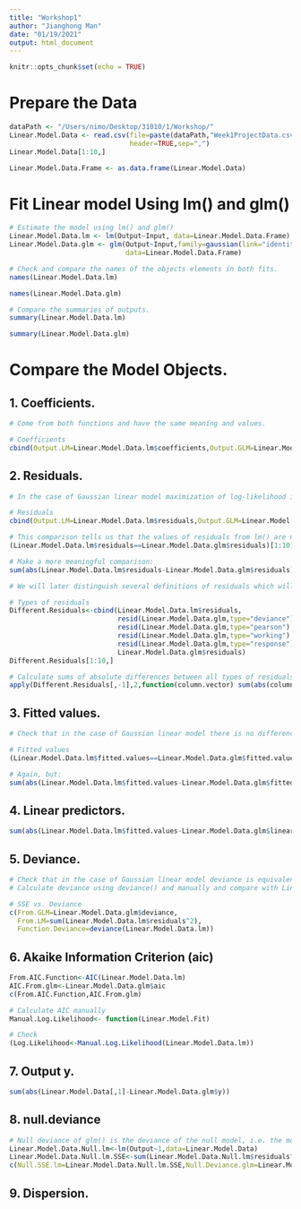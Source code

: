 ```yaml
---
title: "Workshop1"
author: "Jianghong Man"
date: "01/19/2021"
output: html_document
---
```


```r
knitr::opts_chunk$set(echo = TRUE)
```

# Prepare the Data

```r
dataPath <- "/Users/nimo/Desktop/31010/1/Workshop/"
Linear.Model.Data <- read.csv(file=paste(dataPath,"Week1ProjectData.csv",sep="/"),
                              header=TRUE,sep=",")
Linear.Model.Data[1:10,]
```

```r
Linear.Model.Data.Frame <- as.data.frame(Linear.Model.Data)
```

# Fit Linear model Using lm() and glm()

```r
# Estimate the model using lm() and glm()
Linear.Model.Data.lm <- lm(Output~Input, data=Linear.Model.Data.Frame)
Linear.Model.Data.glm <- glm(Output~Input,family=gaussian(link="identity"),
                             data=Linear.Model.Data.Frame)
```

```r
# Check and compare the names of the objects elements in both fits.
names(Linear.Model.Data.lm)
```

```r
names(Linear.Model.Data.glm)
```

```r
# Compare the summaries of outputs.
summary(Linear.Model.Data.lm)
```

```r
summary(Linear.Model.Data.glm)
```

# Compare the Model Objects.

## 1. Coefficients.

```r
# Come from both functions and have the same meaning and values.

# Coefficients
cbind(Output.LM=Linear.Model.Data.lm$coefficients,Output.GLM=Linear.Model.Data.glm$coefficients)
```

## 2. Residuals.

```r
# In the case of Gaussian linear model maximization of log-likelihood is equivalent to minimization of SSE. This should result in the same values for the residuals of lm() as those of glm().

# Residuals
cbind(Output.LM=Linear.Model.Data.lm$residuals,Output.GLM=Linear.Model.Data.glm$residuals)[1:10,]
```

```r
# This comparison tells us that the values of residuals from lm() are not identical to residuals from glm(). But this is a result of two different numerical methods used by the functions: maximum log-likelihood in glm() vs. minimum least squares in lm().
(Linear.Model.Data.lm$residuals==Linear.Model.Data.glm$residuals)[1:10]
```

```r
# Make a more meaningful comparison:
sum(abs(Linear.Model.Data.lm$residuals-Linear.Model.Data.glm$residuals)>.00000000001)
```

```r
# We will later distinguish several definitions of residuals which will not be equivalent in case of generalized linear model. But for the case of Gaussian linear model they are the same:

# Types of residuals
Different.Residuals<-cbind(Linear.Model.Data.lm$residuals,
                           resid(Linear.Model.Data.glm,type="deviance"),
                           resid(Linear.Model.Data.glm,type="pearson"),
                           resid(Linear.Model.Data.glm,type="working"),
                           resid(Linear.Model.Data.glm,type="response"),
                           Linear.Model.Data.glm$residuals)
Different.Residuals[1:10,]
```

```r
# Calculate sums of absolute differences between all types of residuals and Linear.Model.Data.lm$residuals to see that they are practically identical.
apply(Different.Residuals[,-1],2,function(column.vector) sum(abs(column.vector-Different.Residuals[,1])))
```

## 3. Fitted values.
 
```r
# Check that in the case of Gaussian linear model there is no difference between the returned fitted values.

# Fitted values
(Linear.Model.Data.lm$fitted.values==Linear.Model.Data.glm$fitted.values)[1:10]
```

```r
# Again, but: 
sum(abs(Linear.Model.Data.lm$fitted.values-Linear.Model.Data.glm$fitted.values))
```

## 4. Linear predictors.

```r
sum(abs(Linear.Model.Data.lm$fitted.values-Linear.Model.Data.glm$linear.predictors))
```

## 5. Deviance.

```r
# Check that in the case of Gaussian linear model deviance is equivalent to the sum of squares of errors (SSE).
# Calculate deviance using deviance() and manually and compare with Linear.Model.Data.glm$deviance:

# SSE vs. Deviance
c(From.GLM=Linear.Model.Data.glm$deviance,
  From.LM=sum(Linear.Model.Data.lm$residuals^2),
  Function.Deviance=deviance(Linear.Model.Data.lm))
```

## 6. Akaike Information Criterion (aic)

```r
From.AIC.Function<-AIC(Linear.Model.Data.lm)
AIC.From.glm<-Linear.Model.Data.glm$aic
c(From.AIC.Function,AIC.From.glm)
```

```r
# Calculate AIC manually
Manual.Log.Likelihood<- function(Linear.Model.Fit)
```

```r
# Check 
(Log.Likelihood<-Manual.Log.Likelihood(Linear.Model.Data.lm))
```

## 7. Output y.

```r
sum(abs(Linear.Model.Data[,1]-Linear.Model.Data.glm$y))
```

## 8. null.deviance

```r
# Null deviance of glm() is the deviance of the null model, i.e. the model that has only intercept. Since deviance of glm() in case of family=gaussian(link="identity") is equivalent to SSE of lm() we need to estimate the null model with only intercept and calculate its SSE.
Linear.Model.Data.Null.lm<-lm(Output~1,data=Linear.Model.Data)
Linear.Model.Data.Null.lm.SSE<-sum(Linear.Model.Data.Null.lm$residuals^2)
c(Null.SSE.lm=Linear.Model.Data.Null.lm.SSE,Null.Deviance.glm=Linear.Model.Data.glm$null.deviance)
```

## 9. Dispersion.

```r

```

```r

```

```r

```

```r

```

























